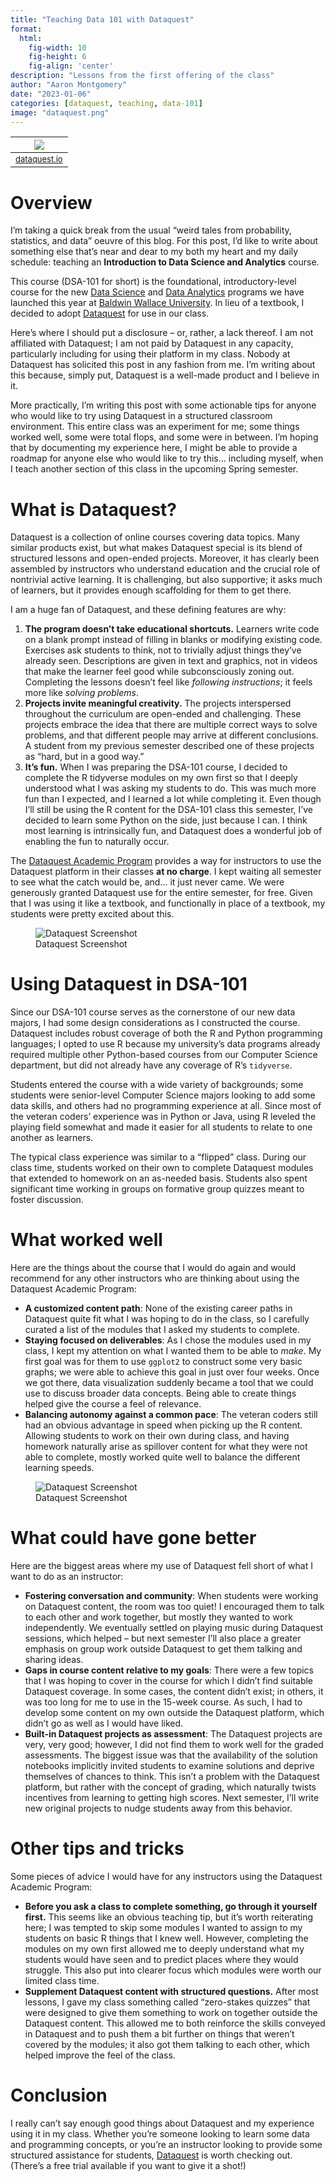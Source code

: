 ```yaml
---
title: "Teaching Data 101 with Dataquest"
format:
  html:
    fig-width: 10
    fig-height: 6
    fig-align: 'center'
description: "Lessons from the first offering of the class"
author: "Aaron Montgomery"
date: "2023-01-06"
categories: [dataquest, teaching, data-101]
image: "dataquest.png"
---
```


| ![](dataquest.png) |
|:--:|
| <font size = "2"> <a href="https://www.dataquest.io/">dataquest.io</a> </font>|

# Overview

I'm taking a quick break from the usual "weird tales from probability, statistics, and data" oeuvre of this blog. For this post, I'd like to write about something else that's near and dear to my both my heart and my daily schedule: teaching an **Introduction to Data Science and Analytics** course.

This course (DSA-101 for short) is the foundational, introductory-level course for the new [Data Science](https://www.bw.edu/academics/undergraduate/data-science/) and [Data Analytics](https://www.bw.edu/academics/undergraduate/data-analytics/) programs we have launched this year at [Baldwin Wallace University](https://www.bw.edu/). In lieu of a textbook, I decided to adopt [Dataquest](https://www.dataquest.io/) for use in our class. 

Here's where I should put a disclosure -- or, rather, a lack thereof. I am not affiliated with Dataquest; I am not paid by Dataquest in any capacity, particularly including for using their platform in my class. Nobody at Dataquest has solicited this post in any fashion from me. I'm writing about this because, simply put, Dataquest is a well-made product and I believe in it.

More practically, I'm writing this post with some actionable tips for anyone who would like to try using Dataquest in a structured classroom environment. This entire class was an experiment for me; some things worked well, some were total flops, and some were in between. I'm hoping that by documenting my experience here, I might be able to provide a roadmap for anyone else who would like to try this... including myself, when I teach another section of this class in the upcoming Spring semester.

# What is Dataquest?

Dataquest is a collection of online courses covering data topics. Many similar products exist, but what makes Dataquest special is its blend of structured lessons and open-ended projects. Moreover, it has clearly been assembled by instructors who understand education and the crucial role of nontrivial active learning. It is challenging, but also supportive; it asks much of learners, but it provides enough scaffolding for them to get there.

I am a huge fan of Dataquest, and these defining features are why:

1. **The program doesn't take educational shortcuts.** Learners write code on a blank prompt instead of filling in blanks or modifying existing code. Exercises ask students to think, not to trivially adjust things they've already seen. Descriptions are given in text and graphics, not in videos that make the learner feel good while subconsciously zoning out. Completing the lessons doesn't feel like *following instructions*; it feels more like *solving problems*.
2. **Projects invite meaningful creativity.** The projects interspersed throughout the curriculum are open-ended and challenging. These projects embrace the idea that there are multiple correct ways to solve problems, and that different people may arrive at different conclusions. A student from my previous semester described one of these projects as "hard, but in a good way."
3. **It's fun.** When I was preparing the DSA-101 course, I decided to complete the R tidyverse modules on my own first so that I deeply understood what I was asking my students to do. This was much more fun than I expected, and I learned a lot while completing it. Even though I'll still be using the R content for the DSA-101 class this semester, I've decided to learn some Python on the side, just because I can. I think most learning is intrinsically fun, and Dataquest does a wonderful job of enabling the fun to naturally occur.

The [Dataquest Academic Program](https://www.dataquest.io/academic-program/) provides a way for instructors to use the Dataquest platform in their classes **at no charge**. I kept waiting all semester to see what the catch would be, and... it just never came. We were generously granted Dataquest use for the entire semester, for free. Given that I was using it like a textbook, and functionally in place of a textbook, my students were pretty excited about this.

![Dataquest Screenshot](dataquest_screenshot.png)

# Using Dataquest in DSA-101

Since our DSA-101 course serves as the cornerstone of our new data majors, I had some design considerations as I constructed the course. Dataquest includes robust coverage of both the R and Python programming languages; I opted to use R because my university's data programs already required multiple other Python-based courses from our Computer Science department, but did not already have any coverage of R's `tidyverse`.

Students entered the course with a wide variety of backgrounds; some students were senior-level Computer Science majors looking to add some data skills, and others had no programming experience at all. Since most of the veteran coders' experience was in Python or Java, using R leveled the playing field somewhat and made it easier for all students to relate to one another as learners.

The typical class experience was similar to a "flipped" class. During our class time, students worked on their own to complete Dataquest modules that extended to homework on an as-needed basis. Students also spent significant time working in groups on formative group quizzes meant to foster discussion.

# What worked well

Here are the things about the course that I would do again and would recommend for any other instructors who are thinking about using the Dataquest Academic Program:

* **A customized content path**: None of the existing career paths in Dataquest quite fit what I was hoping to do in the class, so I carefully curated a list of the modules that I asked my students to complete.
* **Staying focused on deliverables**: As I chose the modules used in my class, I kept my attention on what I wanted them to be able to *make*. My first goal was for them to use `ggplot2` to construct some very basic graphs; we were able to achieve this goal in just over four weeks. Once we got there, data visualization suddenly became a tool that we could use to discuss broader data concepts. Being able to create things helped give the course a feel of relevance.
* **Balancing autonomy against a common pace**: The veteran coders still had an obvious advantage in speed when picking up the R content. Allowing students to work on their own during class, and having homework naturally arise as spillover content for what they were not able to complete, mostly worked quite well to balance the different learning speeds.

![Dataquest Screenshot](dataquest_screenshot_3.png)

# What could have gone better

Here are the biggest areas where my use of Dataquest fell short of what I want to do as an instructor:

* **Fostering conversation and community**: When students were working on Dataquest content, the room was too quiet! I encouraged them to talk to each other and work together, but mostly they wanted to work independently. We eventually settled on playing music during Dataquest sessions, which helped -- but next semester I'll also place a greater emphasis on group work outside Dataquest to get them talking and sharing ideas.
* **Gaps in course content relative to my goals**: There were a few topics that I was hoping to cover in the course for which I didn't find suitable Dataquest coverage. In some cases, the content didn't exist; in others, it was too long for me to use in the 15-week course. As such, I had to develop some content on my own outside the Dataquest platform, which didn't go as well as I would have liked.
* **Built-in Dataquest projects as assessment**: The Dataquest projects are very, very good; however, I did not find them to work well for the graded assessments. The biggest issue was that the availability of the solution notebooks implicitly invited students to examine solutions and deprive themselves of chances to think. This isn't a problem with the Dataquest platform, but rather with the concept of grading, which naturally twists incentives from learning to getting high scores. Next semester, I'll write new original projects to nudge students away from this behavior.

# Other tips and tricks

Some pieces of advice I would have for any instructors using the Dataquest Academic Program:

* **Before you ask a class to complete something, go through it yourself first.** This seems like an obvious teaching tip, but it's worth reiterating here; I was tempted to skip some modules I wanted to assign to my students on basic R things that I knew well. However, completing the modules on my own first allowed me to deeply understand what my students would have seen and to predict places where they would struggle. This also put into clearer focus which modules were worth our limited class time.
* **Supplement Dataquest content with structured questions.** After most lessons, I gave my class something called "zero-stakes quizzes" that were designed to give them something to work on together outside the Dataquest content. This allowed me to both reinforce the skills conveyed in Dataquest and to push them a bit further on things that weren't covered by the modules; it also got them talking to each other, which helped improve the feel of the class.

# Conclusion

I really can't say enough good things about Dataquest and my experience using it in my class. Whether you're someone looking to learn some data and programming concepts, or you're an instructor looking to provide some structured assistance for students, [Dataquest](https://www.dataquest.io) is worth checking out. (There's a free trial available if you want to give it a shot!)